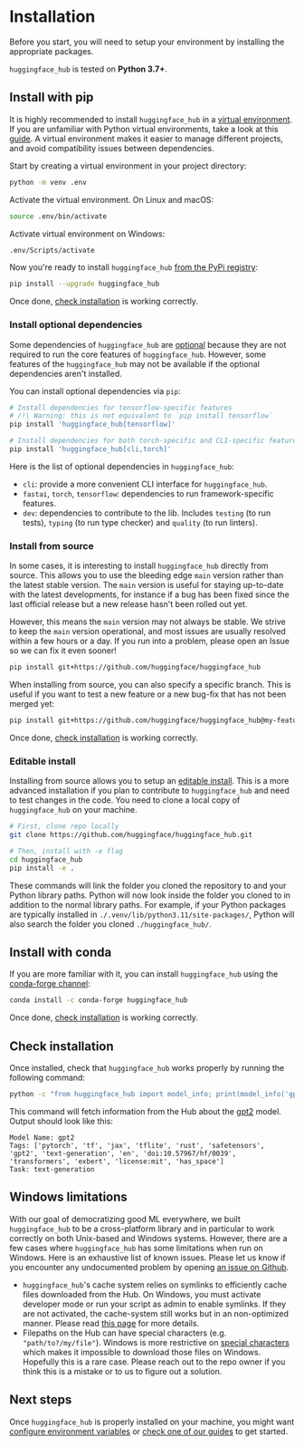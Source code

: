 # Installation

Before you start, you will need to setup your environment by installing the appropriate packages.

`huggingface_hub` is tested on **Python 3.7+**.

## Install with pip

It is highly recommended to install `huggingface_hub` in a [virtual environment](https://docs.python.org/3/library/venv.html).
If you are unfamiliar with Python virtual environments, take a look at this [guide](https://packaging.python.org/en/latest/guides/installing-using-pip-and-virtual-environments/).
A virtual environment makes it easier to manage different projects, and avoid compatibility issues between dependencies.

Start by creating a virtual environment in your project directory:

```bash
python -m venv .env
```

Activate the virtual environment. On Linux and macOS:

```bash
source .env/bin/activate
```

Activate virtual environment on Windows:

```bash
.env/Scripts/activate
```

Now you're ready to install `huggingface_hub` [from the PyPi registry](https://pypi.org/project/huggingface-hub/):

```bash
pip install --upgrade huggingface_hub
```

Once done, [check installation](#check-installation) is working correctly.

### Install optional dependencies

Some dependencies of `huggingface_hub` are [optional](https://setuptools.pypa.io/en/latest/userguide/dependency_management.html#optional-dependencies) because they are not required to run the core features of `huggingface_hub`. However, some features of the `huggingface_hub` may not be available if the optional dependencies aren't installed.

You can install optional dependencies via `pip`:
```bash
# Install dependencies for tensorflow-specific features
# /!\ Warning: this is not equivalent to `pip install tensorflow`
pip install 'huggingface_hub[tensorflow]'

# Install dependencies for both torch-specific and CLI-specific features.
pip install 'huggingface_hub[cli,torch]'
```

Here is the list of optional dependencies in `huggingface_hub`:
- `cli`: provide a more convenient CLI interface for `huggingface_hub`.
- `fastai`, `torch`, `tensorflow`: dependencies to run framework-specific features.
- `dev`: dependencies to contribute to the lib. Includes `testing` (to run tests), `typing` (to run type checker) and `quality` (to run linters).



### Install from source

In some cases, it is interesting to install `huggingface_hub` directly from source.
This allows you to use the bleeding edge `main` version rather than the latest stable version.
The `main` version is useful for staying up-to-date with the latest developments, for instance
if a bug has been fixed since the last official release but a new release hasn't been rolled out yet.

However, this means the `main` version may not always be stable. We strive to keep the
`main` version operational, and most issues are usually resolved
within a few hours or a day. If you run into a problem, please open an Issue so we can
fix it even sooner!

```bash
pip install git+https://github.com/huggingface/huggingface_hub
```

When installing from source, you can also specify a specific branch. This is useful if you
want to test a new feature or a new bug-fix that has not been merged yet:

```bash
pip install git+https://github.com/huggingface/huggingface_hub@my-feature-branch
```

Once done, [check installation](#check-installation) is working correctly.

### Editable install

Installing from source allows you to setup an [editable install](https://pip.pypa.io/en/stable/topics/local-project-installs/#editable-installs).
This is a more advanced installation if you plan to contribute to `huggingface_hub`
and need to test changes in the code. You need to clone a local copy of `huggingface_hub`
on your machine.

```bash
# First, clone repo locally
git clone https://github.com/huggingface/huggingface_hub.git

# Then, install with -e flag
cd huggingface_hub
pip install -e .
```

These commands will link the folder you cloned the repository to and your Python library paths.
Python will now look inside the folder you cloned to in addition to the normal library paths.
For example, if your Python packages are typically installed in `./.venv/lib/python3.11/site-packages/`,
Python will also search the folder you cloned `./huggingface_hub/`.

## Install with conda

If you are more familiar with it, you can install `huggingface_hub` using the [conda-forge channel](https://anaconda.org/conda-forge/huggingface_hub):


```bash
conda install -c conda-forge huggingface_hub
```

Once done, [check installation](#check-installation) is working correctly.

## Check installation

Once installed, check that `huggingface_hub` works properly by running the following command:

```bash
python -c "from huggingface_hub import model_info; print(model_info('gpt2'))"
```

This command will fetch information from the Hub about the [gpt2](https://huggingface.co/gpt2) model.
Output should look like this:

```text
Model Name: gpt2
Tags: ['pytorch', 'tf', 'jax', 'tflite', 'rust', 'safetensors', 'gpt2', 'text-generation', 'en', 'doi:10.57967/hf/0039', 'transformers', 'exbert', 'license:mit', 'has_space']
Task: text-generation
```

## Windows limitations

With our goal of democratizing good ML everywhere, we built `huggingface_hub` to be a
cross-platform library and in particular to work correctly on both Unix-based and Windows
systems. However, there are a few cases where `huggingface_hub` has some limitations when
run on Windows. Here is an exhaustive list of known issues. Please let us know if you
encounter any undocumented problem by opening [an issue on Github](https://github.com/huggingface/huggingface_hub/issues/new/choose).

- `huggingface_hub`'s cache system relies on symlinks to efficiently cache files downloaded
from the Hub. On Windows, you must activate developer mode or run your script as admin to
enable symlinks. If they are not activated, the cache-system still works but in an non-optimized
manner. Please read [this page](./guides/manage-cache#limitations) for more details.
- Filepaths on the Hub can have special characters (e.g. `"path/to?/my/file"`). Windows is
more restrictive on [special characters](https://learn.microsoft.com/en-us/windows/win32/intl/character-sets-used-in-file-names)
which makes it impossible to download those files on Windows. Hopefully this is a rare case.
Please reach out to the repo owner if you think this is a mistake or to us to figure out
a solution.


## Next steps

Once `huggingface_hub` is properly installed on your machine, you might want
[configure environment variables](package_reference/environment_variables) or [check one of our guides](guides/overview) to get started.